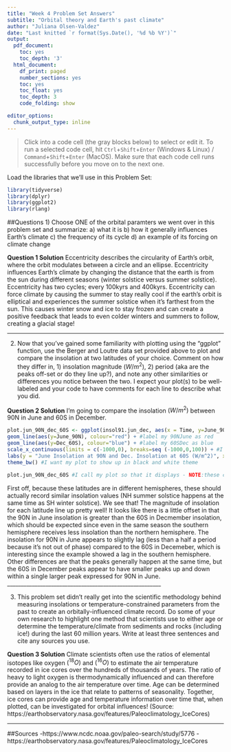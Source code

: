 ```yaml
---
title: "Week 4 Problem Set Answers"
subtitle: "Orbital theory and Earth's past climate"
author: "Juliana Olsen-Valdez"
date: "Last knitted `r format(Sys.Date(), '%d %b %Y')`"
output:
  pdf_document:
    toc: yes
    toc_depth: '3'
  html_document:
    df_print: paged
    number_sections: yes
    toc: yes
    toc_float: yes
    toc_depth: 3
    code_folding: show

editor_options:
  chunk_output_type: inline
---
```

> Click into a code cell (the gray blocks below) to select or edit it. To run a selected code cell, hit `Ctrl`+`Shift`+`Enter` (Windows & Linux) / `Command`+`Shift`+`Enter` (MacOS). Make sure that each code cell runs successfully before you move on to the next one.

Load the libraries that we'll use in this Problem Set: 
```r
library(tidyverse)
library(dplyr)
library(ggplot2)
library(rlang)
```

##Questions
1) Choose ONE of the orbital paramters we went over in this problem set and summarize: 
a) what it is 
b) how it generally influences Earth's climate
c) the frequency of its cycle
d) an example of its forcing on climate change 

**Question 1 Solution** 
Eccentricity describes the circularity of Earth's orbit, where the orbit modulates between a circle and an ellipse. Eccentricity influences Earth's climate by changing the distance that the earth is from the sun during different seasons (winter solstice versus summer solstice). Eccentricity has two cycles; every 100kyrs and 400kyrs. Eccentricity can force climate by causing the summer to stay really cool if the earth's orbit is elliptical and experiences the summer solstice when it's farthest from the sun. This causes winter snow and ice to stay frozen and can create a positive feedback that leads to even colder winters and summers to follow, creating a glacial stage!

_______________________________________________________

2) Now that you've gained some familiarity with plotting using the "ggplot" function, use the Berger and Loutre data set provided above to plot and compare the insolation at two latitudes of your choice. Comment on how they differ in, 1) insolation magnitude $(W/m^2)$, 2) period (aka are the peaks off-set or do they line up?), and note any other similarities or differences you notice between the two. I expect your plot(s) to be well-labeled and your code to have comments for each line to describe what you did. 

**Question 2 Solution**
I'm going to compare the insolation $(W/m^2)$ between 90N in June and 60S in December.  

```r
plot.jun_90N_dec_60S <- ggplot(insol91.jun_dec, aes(x = Time, y=June_90N)) + #creating a new plot and providing the data frame and x, y values that I'll use
geom_line(aes(y=June_90N), colour="red") + #label my 90NJune as red
geom_line(aes(y=Dec_60S), colour="blue") + #label my 60SDec as blue
scale_x_continuous(limits = c(-1000,0), breaks=seq (-1000,0,100)) + #I add in unique axis tick values for Time (kyr)
labs(y = "June Insolation at 90N and Dec. Insolation at 60S (W/m^2)", x = "Time (kyr)")+ #I add my x-axis and y-axis labels and a title
theme_bw() #I want my plot to show up in black and white theme

plot.jun_90N_dec_60S #I call my plot so that it displays - NOTE:these can also be plotted separately
```
First off, because these latitudes are in different hemispheres, these should actually record similar insolation values (NH summer solstice happens at the same time as SH winter solstice). We see that! The magnitude of insolation for each latitude line up pretty well! It looks like there is a little offset in that the 90N in June insolation is greater than the 60S in Decmember insolation, which should be expected since even in the same season the southern hemisphere receives less insolation than the northern hemisphere. The insolation for 90N in June appears to slightly lag (less than a half a period because it's not out of phase) compared to the 60S in Decemeber, which is interesting since the example showed a lag in the southern hemisphere. Other differences are that the peaks generally happen at the same time, but the 60S in December peaks appear to have smaller peaks up and down within a single larger peak expressed for 90N in June. 
________________________________________________________

3) This problem set didn't really get into the scientific methodology behind measuring insolations or temperature-constrained parameters from the past to create an orbitally-influenced climate record. Do some of your own research to highlight one method that scientists use to either age or determine the temperature/climate from sediments and rocks (including ice!) during the last 60 million years. Write at least three sentences and cite any sources you use. 

**Question 3 Solution**
Climate scientists often use the ratios of elemental isotopes like oxygen $(^{18}O)$ and $(^{16}O)$ to estimate the air temperature recorded in ice cores over the hundreds of thousands of years. The ratio of heavy to light oxygen is thermodynamically influenced and can therefore provide an analog to the air temperature over time. Age can be determined based on layers in the ice that relate to patterns of seasonality. Together, ice cores can provide age and temperature information over time that, when plotted, can be investigated for orbital influences! (Source: https://earthobservatory.nasa.gov/features/Paleoclimatology_IceCores)

_________________________________________________________

##Sources
-https://www.ncdc.noaa.gov/paleo-search/study/5776
-https://earthobservatory.nasa.gov/features/Paleoclimatology_IceCores


